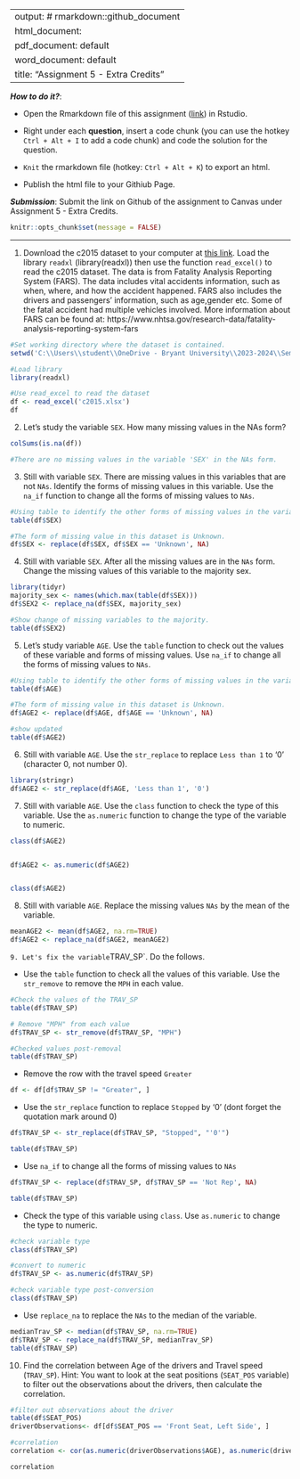 
---
output: # rmarkdown::github_document
  html_document:
  pdf_document: default
  word_document: default
title: "Assignment 5 - Extra Credits"
---

***How to do it?***: 

- Open the Rmarkdown file of this assignment ([link](assignment5_extra_credits.Rmd)) in Rstudio. 

- Right under each **question**, insert  a code chunk (you can use the hotkey `Ctrl + Alt + I` to add a code chunk) and code the solution for the question. 

- `Knit` the rmarkdown file (hotkey: `Ctrl + Alt + K`) to export an html.  

-  Publish the html file to your Githiub Page. 

***Submission***: Submit the link on Github of the assignment to Canvas under Assignment 5 - Extra Credits. 

```r
knitr::opts_chunk$set(message = FALSE)
```

-------

1. Download the c2015 dataset to your computer at [this link](../data/c2015.xlsx). Load the library `readxl` (library(readxl)) then use the function `read_excel()` to read the c2015 dataset.  The data is from Fatality Analysis Reporting System (FARS). The data includes vital accidents information, such as when, where, and how the accident happened. FARS also includes the drivers and passengers' information, such as age,gender etc.  Some of the fatal accident had multiple vehicles involved.  More information about FARS can be found at: https://www.nhtsa.gov/research-data/fatality-analysis-reporting-system-fars

```r
#Set working directory where the dataset is contained.
setwd('C:\\Users\\student\\OneDrive - Bryant University\\2023-2024\\Semester 1\\MATH421-A Statistical Analysis with R\\Data')

#Load library 
library(readxl)

#Use read_excel to read the dataset
df <- read_excel('c2015.xlsx')
df
```


2. Let's study the variable `SEX`. How many missing values in the NAs form? 
```r
colSums(is.na(df))

#There are no missing values in the variable 'SEX' in the NAs form.
```


3. Still with variable `SEX`. There are missing values in this variables that are not `NAs`. Identify the forms of missing values in this variable. Use the `na_if` function to change all the forms of missing values to `NAs`. 
```r
#Using table to identify the other forms of missing values in the variable 'SEX'
table(df$SEX)

#The form of missing value in this dataset is Unknown.
df$SEX <- replace(df$SEX, df$SEX == 'Unknown', NA)

```


4. Still with variable `SEX`. After all the missing values are in the `NAs` form.  Change the missing values of this variable to the majority sex. 
```r
library(tidyr)
majority_sex <- names(which.max(table(df$SEX)))
df$SEX2 <- replace_na(df$SEX, majority_sex)

#Show change of missing variables to the majority.
table(df$SEX2)
```


5. Let's study variable `AGE`. Use the `table` function to check out the values of these variable and forms of missing values. Use `na_if` to change all the forms of missing values to `NAs`. 
```r
#Using table to identify the other forms of missing values in the variable 'AGE'
table(df$AGE)

#The form of missing value in this dataset is Unknown.
df$AGE2 <- replace(df$AGE, df$AGE == 'Unknown', NA)

#show updated 
table(df$AGE2)
```


6. Still with variable `AGE`.  Use the `str_replace` to replace `Less than 1` to '0' (character 0, not number 0).
```r
library(stringr)
df$AGE2 <- str_replace(df$AGE, 'Less than 1', '0')
```


7. Still with variable `AGE`. Use the `class` function to check the type of this variable.  Use the `as.numeric` function to change the type of the variable to numeric.
```r
class(df$AGE2)


df$AGE2 <- as.numeric(df$AGE2)


class(df$AGE2)
```


8. Still with variable `AGE`. Replace the missing values `NAs` by the mean of the variable. 
```r
meanAGE2 <- mean(df$AGE2, na.rm=TRUE)
df$AGE2 <- replace_na(df$AGE2, meanAGE2)
```

`
9. Let's fix the variable `TRAV_SP`. Do the follows.

- Use the `table` function to check all the values of this variable.  Use the `str_remove` to remove the `MPH` in each value.
```r
#Check the values of the TRAV_SP 
table(df$TRAV_SP)

# Remove "MPH" from each value
df$TRAV_SP <- str_remove(df$TRAV_SP, "MPH")

#Checked values post-removal
table(df$TRAV_SP)

```

- Remove the row with the travel speed `Greater`
```r
df <- df[df$TRAV_SP != "Greater", ]
```

- Use the `str_replace` function to replace `Stopped` by '0' (dont forget the quotation mark around 0)
```r
df$TRAV_SP <- str_replace(df$TRAV_SP, "Stopped", "'0'")

table(df$TRAV_SP)
```

- Use `na_if` to change all the forms of missing values to `NAs`
```r
df$TRAV_SP <- replace(df$TRAV_SP, df$TRAV_SP == 'Not Rep', NA)

table(df$TRAV_SP)

```

- Check the type of this variable using `class`. Use `as.numeric` to change the type to numeric.
```r
#check variable type
class(df$TRAV_SP)

#convert to numeric
df$TRAV_SP <- as.numeric(df$TRAV_SP)

#check variable type post-conversion
class(df$TRAV_SP)
```

- Use `replace_na` to replace the `NAs` to the median of the variable. 
```r
medianTrav_SP <- median(df$TRAV_SP, na.rm=TRUE)
df$TRAV_SP <- replace_na(df$TRAV_SP, medianTrav_SP)
table(df$TRAV_SP)
```


10. Find the correlation between Age of the drivers and Travel speed (`TRAV_SP`). Hint:  You want to look at the seat positions (`SEAT_POS` variable) to filter out the observations about the drivers, then calculate the correlation. 
```r
#filter out observations about the driver
table(df$SEAT_POS)
driverObservations<- df[df$SEAT_POS == 'Front Seat, Left Side', ]

#correlation
correlation <- cor(as.numeric(driverObservations$AGE), as.numeric(driverObservations$TRAV_SP), use = "complete.obs")

correlation

```

